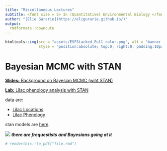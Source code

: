 ```yaml
---
title: "Miscellaneous Lectures"
subtitle: <font size = 5> In (Quantitative) Environmental Biology </font>
author: "[Elie Gurarie](https://eligurarie.github.io/)"
output: 
  rmdformats::downcute
---
```



```r
htmltools::img(src = "assets/ESFStacked_Full color.png", alt = 'banner', 
               style = 'position:absolute; top:0; right:0; padding:10px; width:150px')
```


# Bayesian MCMC with STAN

[**Slides:** Background on Bayesian MCMC (wiht STAN)](lectures/Lecture_BayesianMCMC/BayesianMCMC_test.Rmd)

[**Lab:** Lilac phenology analysis with STAN](lectures/Lab_MCMCwithSTAN/BayesianLilacs.html)

data are:

- [Lilac Locations](lectures/Lab_MCMCwithSTAN/data/LilacLocations.csv)
- [Lilac Phenology](lectures/Lab_MCMCwithSTAN/data/LilacPhenology.csv)

stan models are [here](lectures/Lab_MCMCwithSTAN/stanmodels/). 

![](lectures/Lecture_BayesianMCMC/images/tweedledum_and_tweedledee.jpg)
***there are frequestists and Bayesians going at it***


```r
# renderthis::to_pdf("file.rmd")
```

<!-- 
instructions:
git push origin gh-pages

Or, to merge with (non-existent) main:
1. git checkout gh-pages
2. git merge main
3. git checkout main
--> 
